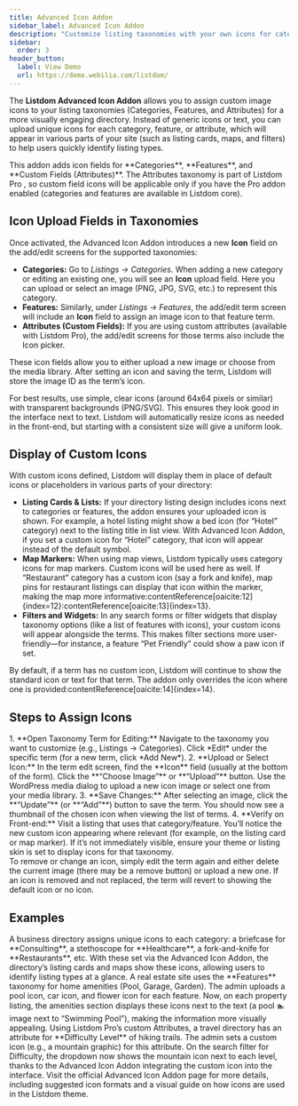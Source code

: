 ```yaml
---
title: Advanced Icon Addon
sidebar_label: Advanced Icon Addon
description: "Customize listing taxonomies with your own icons for categories, features, and custom attributes, enhancing visual identification across the site."
sidebar:
  order: 3
header_button:
  label: View Demo
  url: https://demo.webilia.com/listdom/
---
```



The **Listdom Advanced Icon Addon** allows you to assign custom image icons to your listing taxonomies (Categories, Features, and Attributes) for a more visually engaging directory. Instead of generic icons or text, you can upload unique icons for each category, feature, or attribute, which will appear in various parts of your site (such as listing cards, maps, and filters) to help users quickly identify listing types.

<Aside type="note">This addon adds icon fields for **Categories**, **Features**, and **Custom Fields (Attributes)**. The Attributes taxonomy is part of Listdom Pro <Badge text="Pro" />, so custom field icons will be applicable only if you have the Pro addon enabled (categories and features are available in Listdom core).</Aside>

## Icon Upload Fields in Taxonomies

Once activated, the Advanced Icon Addon introduces a new **Icon** field on the add/edit screens for the supported taxonomies:

- **Categories:** Go to *Listings → Categories*. When adding a new category or editing an existing one, you will see an **Icon** upload field. Here you can upload or select an image (PNG, JPG, SVG, etc.) to represent this category.
- **Features:** Similarly, under *Listings → Features*, the add/edit term screen will include an **Icon** field to assign an image icon to that feature term.
- **Attributes (Custom Fields):** If you are using custom attributes (available with Listdom Pro), the add/edit screens for those terms also include the Icon picker. 

These icon fields allow you to either upload a new image or choose from the media library. After setting an icon and saving the term, Listdom will store the image ID as the term’s icon.

<Aside type="tip">For best results, use simple, clear icons (around 64x64 pixels or similar) with transparent backgrounds (PNG/SVG). This ensures they look good in the interface next to text. Listdom will automatically resize icons as needed in the front-end, but starting with a consistent size will give a uniform look.</Aside>

## Display of Custom Icons

With custom icons defined, Listdom will display them in place of default icons or placeholders in various parts of your directory:

- **Listing Cards & Lists:** If your directory listing design includes icons next to categories or features, the addon ensures your uploaded icon is shown. For example, a hotel listing might show a bed icon (for “Hotel” category) next to the listing title in list view. With Advanced Icon Addon, if you set a custom icon for “Hotel” category, that icon will appear instead of the default symbol.
- **Map Markers:** When using map views, Listdom typically uses category icons for map markers. Custom icons will be used here as well. If “Restaurant” category has a custom icon (say a fork and knife), map pins for restaurant listings can display that icon within the marker, making the map more informative:contentReference[oaicite:12]{index=12}:contentReference[oaicite:13]{index=13}.
- **Filters and Widgets:** In any search forms or filter widgets that display taxonomy options (like a list of features with icons), your custom icons will appear alongside the terms. This makes filter sections more user-friendly—for instance, a feature “Pet Friendly” could show a paw icon if set.

By default, if a term has no custom icon, Listdom will continue to show the standard icon or text for that term. The addon only overrides the icon where one is provided:contentReference[oaicite:14]{index=14}.

## Steps to Assign Icons

<Steps>
1. **Open Taxonomy Term for Editing:** Navigate to the taxonomy you want to customize (e.g., Listings → Categories). Click *Edit* under the specific term (for a new term, click *Add New*).
2. **Upload or Select Icon:** In the term edit screen, find the **Icon** field (usually at the bottom of the form). Click the **“Choose Image”** or **“Upload”** button. Use the WordPress media dialog to upload a new icon image or select one from your media library.
3. **Save Changes:** After selecting an image, click the **“Update”** (or **“Add”**) button to save the term. You should now see a thumbnail of the chosen icon when viewing the list of terms.
4. **Verify on Front-end:** Visit a listing that uses that category/feature. You’ll notice the new custom icon appearing where relevant (for example, on the listing card or map marker). If it’s not immediately visible, ensure your theme or listing skin is set to display icons for that taxonomy.
</Steps>

<Aside type="note">To remove or change an icon, simply edit the term again and either delete the current image (there may be a remove button) or upload a new one. If an icon is removed and not replaced, the term will revert to showing the default icon or no icon.</Aside>

## Examples

<CardGrid>
  <Card title="Industry-Specific Category Icons">
    A business directory assigns unique icons to each category: a briefcase for **Consulting**, a stethoscope for **Healthcare**, a fork-and-knife for **Restaurants**, etc. With these set via the Advanced Icon Addon, the directory’s listing cards and maps show these icons, allowing users to identify listing types at a glance.
  </Card>
  <Card title="Feature Icons for Amenities">
    A real estate site uses the **Features** taxonomy for home amenities (Pool, Garage, Garden). The admin uploads a pool icon, car icon, and flower icon for each feature. Now, on each property listing, the amenities section displays these icons next to the text (a pool 🏊 image next to “Swimming Pool”), making the information more visually appealing.
  </Card>
  <Card title="Custom Field Icons in Search">
    Using Listdom Pro’s custom Attributes, a travel directory has an attribute for **Difficulty Level** of hiking trails. The admin sets a custom icon (e.g., a mountain graphic) for this attribute. On the search filter for Difficulty, the dropdown now shows the mountain icon next to each level, thanks to the Advanced Icon Addon integrating the custom icon into the interface.
  </Card>
</CardGrid>

<LinkCard href="https://listdom.net/products/listdom-advanced-icon-addon" title="Advanced Icon Addon Official Page">
  Visit the official Advanced Icon Addon page for more details, including suggested icon formats and a visual guide on how icons are used in the Listdom theme.
</LinkCard>
